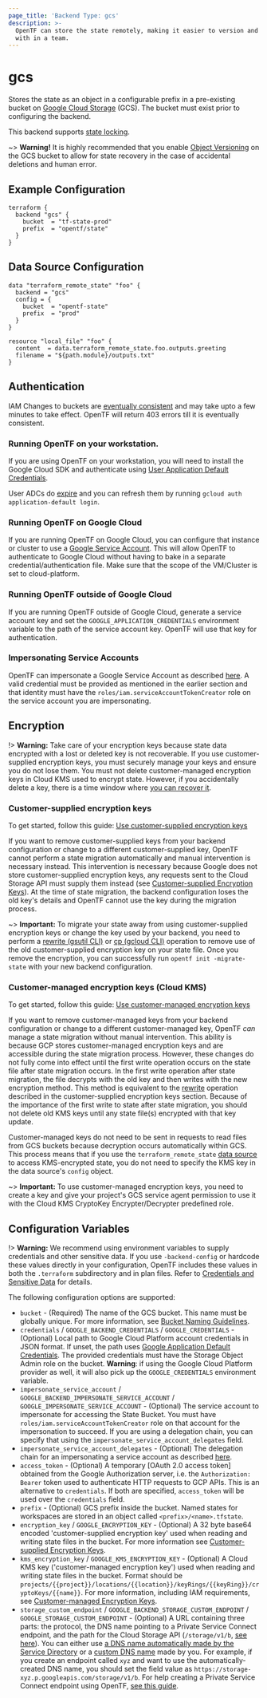 ```yaml
---
page_title: 'Backend Type: gcs'
description: >-
  OpenTF can store the state remotely, making it easier to version and work
  with in a team.
---
```


# gcs

Stores the state as an object in a configurable prefix in a pre-existing bucket on [Google Cloud Storage](https://cloud.google.com/storage/) (GCS).
The bucket must exist prior to configuring the backend.

This backend supports [state locking](/opentf/language/state/locking).

~> **Warning!** It is highly recommended that you enable
[Object Versioning](https://cloud.google.com/storage/docs/object-versioning)
on the GCS bucket to allow for state recovery in the case of accidental deletions and human error.

## Example Configuration

```hcl
terraform {
  backend "gcs" {
    bucket  = "tf-state-prod"
    prefix  = "opentf/state"
  }
}
```

## Data Source Configuration

```hcl
data "terraform_remote_state" "foo" {
  backend = "gcs"
  config = {
    bucket  = "opentf-state"
    prefix  = "prod"
  }
}

resource "local_file" "foo" {
  content  = data.terraform_remote_state.foo.outputs.greeting
  filename = "${path.module}/outputs.txt"
}
```

## Authentication

IAM Changes to buckets are [eventually consistent](https://cloud.google.com/storage/docs/consistency#eventually_consistent_operations) and may take upto a few minutes to take effect. OpenTF will return 403 errors till it is eventually consistent.

### Running OpenTF on your workstation.

If you are using OpenTF on your workstation, you will need to install the Google Cloud SDK and authenticate using [User Application Default
Credentials](https://cloud.google.com/sdk/gcloud/reference/auth/application-default).

User ADCs do [expire](https://developers.google.com/identity/protocols/oauth2#expiration) and you can refresh them by running `gcloud auth application-default login`.

### Running OpenTF on Google Cloud

If you are running OpenTF on Google Cloud, you can configure that instance or cluster to use a [Google Service
Account](https://cloud.google.com/compute/docs/authentication). This will allow OpenTF to authenticate to Google Cloud without having to bake in a separate
credential/authentication file. Make sure that the scope of the VM/Cluster is set to cloud-platform.

### Running OpenTF outside of Google Cloud

If you are running OpenTF outside of Google Cloud, generate a service account key and set the `GOOGLE_APPLICATION_CREDENTIALS` environment variable to
the path of the service account key. OpenTF will use that key for authentication.

### Impersonating Service Accounts

OpenTF can impersonate a Google Service Account as described [here](https://cloud.google.com/iam/docs/creating-short-lived-service-account-credentials). A valid credential must be provided as mentioned in the earlier section and that identity must have the `roles/iam.serviceAccountTokenCreator` role on the service account you are impersonating.

## Encryption

!> **Warning:** Take care of your encryption keys because state data encrypted with a lost or deleted key is not recoverable. If you use customer-supplied encryption keys, you must securely manage your keys and ensure you do not lose them. You must not delete customer-managed encryption keys in Cloud KMS used to encrypt state. However, if you accidentally delete a key, there is a time window where [you can recover it](https://cloud.google.com/kms/docs/destroy-restore#restore).

### Customer-supplied encryption keys

To get started, follow this guide: [Use customer-supplied encryption keys](https://cloud.google.com/storage/docs/encryption/using-customer-supplied-keys)

If you want to remove customer-supplied keys from your backend configuration or change to a different customer-supplied key, OpenTF cannot perform a state migration automatically and manual intervention is necessary instead. This intervention is necessary because Google does not store customer-supplied encryption keys, any requests sent to the Cloud Storage API must supply them instead (see [Customer-supplied Encryption Keys](https://cloud.google.com/storage/docs/encryption/customer-supplied-keys)). At the time of state migration, the backend configuration loses the old key's details and OpenTF cannot use the key during the migration process.

~> **Important:** To migrate your state away from using customer-supplied encryption keys or change the key used by your backend, you need to perform a [rewrite (gsutil CLI)](https://cloud.google.com/storage/docs/gsutil/commands/rewrite) or [cp (gcloud CLI)](https://cloud.google.com/sdk/gcloud/reference/storage/cp#--decryption-keys) operation to remove use of the old customer-supplied encryption key on your state file. Once you remove the encryption, you can successfully run `opentf init -migrate-state` with your new backend configuration.

### Customer-managed encryption keys (Cloud KMS)

To get started, follow this guide: [Use customer-managed encryption keys](https://cloud.google.com/storage/docs/encryption/using-customer-managed-keys)

If you want to remove customer-managed keys from your backend configuration or change to a different customer-managed key, OpenTF _can_ manage a state migration without manual intervention. This ability is because GCP stores customer-managed encryption keys and are accessible during the state migration process. However, these changes do not fully come into effect until the first write operation occurs on the state file after state migration occurs. In the first write operation after state migration, the file decrypts with the old key and then writes with the new encryption method. This method is equivalent to the [rewrite](https://cloud.google.com/storage/docs/gsutil/commands/rewrite) operation described in the customer-supplied encryption keys section. Because of the importance of the first write to state after state migration, you should not delete old KMS keys until any state file(s) encrypted with that key update.

Customer-managed keys do not need to be sent in requests to read files from GCS buckets because decryption occurs automatically within GCS. This process means that if you use the `terraform_remote_state` [data source](/opentf/language/state/remote-state-data) to access KMS-encrypted state, you do not need to specify the KMS key in the data source's `config` object.

~> **Important:** To use customer-managed encryption keys, you need to create a key and give your project's GCS service agent permission to use it with the Cloud KMS CryptoKey Encrypter/Decrypter predefined role. 

## Configuration Variables

!> **Warning:**  We recommend using environment variables to supply credentials and other sensitive data. If you use `-backend-config` or hardcode these values directly in your configuration, OpenTF includes these values in both the `.terraform` subdirectory and in plan files. Refer to [Credentials and Sensitive Data](/opentf/language/settings/backends/configuration#credentials-and-sensitive-data) for details.

The following configuration options are supported:

- `bucket` - (Required) The name of the GCS bucket.  This name must be
  globally unique.  For more information, see [Bucket Naming
  Guidelines](https://cloud.google.com/storage/docs/bucketnaming.html#requirements).
- `credentials` / `GOOGLE_BACKEND_CREDENTIALS` / `GOOGLE_CREDENTIALS` -
  (Optional) Local path to Google Cloud Platform account credentials in JSON
  format. If unset, the path uses [Google Application Default Credentials](https://developers.google.com/identity/protocols/application-default-credentials).  The provided credentials must have the Storage Object Admin role on the bucket.
  **Warning**: if using the Google Cloud Platform provider as well, it will
  also pick up the `GOOGLE_CREDENTIALS` environment variable.
- `impersonate_service_account` / `GOOGLE_BACKEND_IMPERSONATE_SERVICE_ACCOUNT` / `GOOGLE_IMPERSONATE_SERVICE_ACCOUNT` - (Optional) The service account to impersonate for accessing the State Bucket.
  You must have `roles/iam.serviceAccountTokenCreator` role on that account for the impersonation to succeed.
  If you are using a delegation chain, you can specify that using the `impersonate_service_account_delegates` field.
- `impersonate_service_account_delegates` - (Optional) The delegation chain for an impersonating a service account as described [here](https://cloud.google.com/iam/docs/creating-short-lived-service-account-credentials#sa-credentials-delegated).
- `access_token` - (Optional) A temporary \[OAuth 2.0 access token] obtained
  from the Google Authorization server, i.e. the `Authorization: Bearer` token
  used to authenticate HTTP requests to GCP APIs. This is an alternative to
  `credentials`. If both are specified, `access_token` will be used over the
  `credentials` field.
- `prefix` - (Optional) GCS prefix inside the bucket. Named states for
  workspaces are stored in an object called `<prefix>/<name>.tfstate`.
- `encryption_key` / `GOOGLE_ENCRYPTION_KEY` - (Optional) A 32 byte base64
  encoded 'customer-supplied encryption key' used when reading and writing state files in the bucket. For
  more information see [Customer-supplied Encryption
  Keys](https://cloud.google.com/storage/docs/encryption/customer-supplied-keys).
- `kms_encryption_key` / `GOOGLE_KMS_ENCRYPTION_KEY` - (Optional) A Cloud KMS key ('customer-managed encryption key')
  used when reading and writing state files in the bucket.
  Format should be `projects/{{project}}/locations/{{location}}/keyRings/{{keyRing}}/cryptoKeys/{{name}}`. 
  For more information, including IAM requirements, see [Customer-managed Encryption 
  Keys](https://cloud.google.com/storage/docs/encryption/customer-managed-keys).
- `storage_custom_endpoint` / `GOOGLE_BACKEND_STORAGE_CUSTOM_ENDPOINT` / `GOOGLE_STORAGE_CUSTOM_ENDPOINT` - (Optional) A URL containing three parts: the protocol, the DNS name pointing to a Private Service Connect endpoint, and the path for the Cloud Storage API (`/storage/v1/b`, [see here](https://cloud.google.com/storage/docs/json_api/v1/buckets/get#http-request)). You can either use [a DNS name automatically made by the Service Directory](https://cloud.google.com/vpc/docs/configure-private-service-connect-apis#configure-p-dns) or a [custom DNS name](https://cloud.google.com/vpc/docs/configure-private-service-connect-apis#configure-dns-default) made by you. For example, if you create an endpoint called `xyz` and want to use the automatically-created DNS name, you should set the field value as `https://storage-xyz.p.googleapis.com/storage/v1/b`. For help creating a Private Service Connect endpoint using OpenTF, [see this guide](https://cloud.google.com/vpc/docs/configure-private-service-connect-apis#terraform_1).
